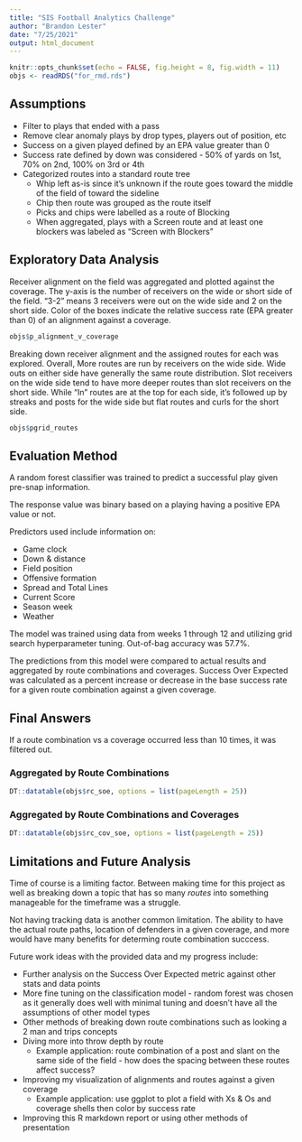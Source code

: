 ---
title: "SIS Football Analytics Challenge"
author: "Brandon Lester"
date: "7/25/2021"
output: html_document
---

```{r setup, include=FALSE}
knitr::opts_chunk$set(echo = FALSE, fig.height = 8, fig.width = 11)
objs <- readRDS("for_rmd.rds")
```

## Assumptions

* Filter to plays that ended with a pass
* Remove clear anomaly plays by drop types, players out of position, etc
* Success on a given played defined by an EPA value greater than 0
* Success rate defined by down was considered - 50% of yards on 1st, 70% on 2nd, 100% on 3rd or 4th
* Categorized routes into a standard route tree
  + Whip left as-is since it's unknown if the route goes toward the middle of the field of toward the sideline
  + Chip then route was grouped as the route itself
  + Picks and chips were labelled as a route of Blocking
  + When aggregated, plays with a Screen route and at least one blockers was labeled as "Screen with Blockers"


## Exploratory Data Analysis

Receiver alignment on the field was aggregated and plotted against the coverage. The y-axis is the number of receivers on the wide or short side of the field. "3-2" means 3 receivers were out on the wide side and 2 on the short side. Color of the boxes indicate the relative success rate (EPA greater than 0) of an alignment against a coverage.

```{r}
objs$p_alignment_v_coverage
```


Breaking down receiver alignment and the assigned routes for each was explored. Overall, More routes are run by receivers on the wide side. Wide outs on either side have generally the same route distribution. Slot receivers on the wide side tend to have more deeper routes than slot receivers on the short side. While "In" routes are at the top for each side, it's followed up by streaks and posts for the wide side but flat routes and curls for the short side.

```{r}
objs$pgrid_routes
```

## Evaluation Method
A random forest classifier was trained to predict a successful play given pre-snap information.

The response value was binary based on a playing having a positive EPA value or not.

Predictors used include information on:

* Game clock
* Down & distance
* Field position
* Offensive formation
* Spread and Total Lines
* Current Score
* Season week
* Weather

The model was trained using data from weeks 1 through 12 and utilizing grid search hyperparameter tuning. Out-of-bag accuracy was 57.7%.

The predictions from this model were compared to actual results and aggregated by route combinations and coverages. Success Over Expected was calculated as a percent increase or decrease in the base success rate for a given route combination against a given coverage.


## Final Answers
If a route combination vs a coverage occurred less than 10 times, it was filtered out.

### Aggregated by Route Combinations
```{r}
DT::datatable(objs$rc_soe, options = list(pageLength = 25))
```

### Aggregated by Route Combinations and Coverages
```{r}
DT::datatable(objs$rc_cov_soe, options = list(pageLength = 25))
```

## Limitations and Future Analysis

Time of course is a limiting factor. Between making time for this project as well as breaking down a topic that has so many *routes* into something manageable for the timeframe was a struggle.

Not having tracking data is another common limitation. The ability to have the actual route paths, location of defenders in a given coverage, and more would have many benefits for determing route combination succcess.

Future work ideas with the provided data and my progress include:

* Further analysis on the Success Over Expected metric against other stats and data points
* More fine tuning on the classification model - random forest was chosen as it generally does well with minimal tuning and doesn't have all the assumptions of other model types
* Other methods of breaking down route combinations such as looking a 2 man and trips concepts
* Diving more into throw depth by route
  + Example application: route combination of a post and slant on the same side of the field - how does the spacing between these routes affect success?
* Improving my visualization of alignments and routes against a given coverage
  + Example application: use ggplot to plot a field with Xs & Os and coverage shells then color by success rate
* Improving this R markdown report or using other methods of presentation